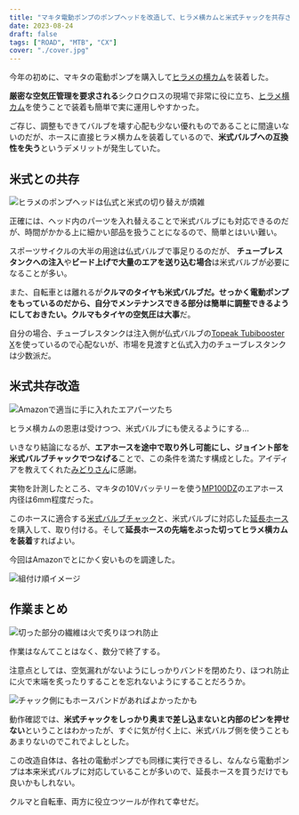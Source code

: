 ```yaml
---
title: "マキタ電動ポンプのポンプヘッドを改造して、ヒラメ横カムと米式チャックを共存させる"
date: 2023-08-24
draft: false
tags: ["ROAD", "MTB", "CX"]
cover: "./cover.jpg"
---
```


今年の初めに、マキタの電動ポンプを購入して[ヒラメの横カム](https://amzn.to/3KSJ9fE)を装着した。

<LinkCard url="https://blog.gensobunya.net/post/2023/01/makita_pump/" />

**厳密な空気圧管理を要求される**シクロクロスの現場で非常に役に立ち、[ヒラメ横カム](https://amzn.to/3KSJ9fE)を使うことで装着も簡単で実に運用しやすかった。

<Amzn asin="B09Y5NC795" />

ご存じ、調整もできてバルブを壊す心配も少ない優れものであることに間違いないのだが、ホースに直接ヒラメ横カムを装着しているので、**米式バルブへの互換性を失う**というデメリットが発生していた。

## 米式との共存

![ヒラメのポンプヘッドは仏式と米式の切り替えが煩雑](./change_head.jpg)

正確には、ヘッド内のパーツを入れ替えることで米式バルブにも対応できるのだが、時間がかかる上に細かい部品を扱うことになるので、簡単とはいい難い。

スポーツサイクルの大半の用途は仏式バルブで事足りるのだが、 **チューブレスタンクへの注入**や**ビード上げで大量のエアを送り込む場合**は米式バルブが必要になることが多い。

また、自転車とは離れるが**クルマのタイヤも米式バルブだ。**せっかく電動ポンプをもっているのだから、自分でメンテナンスできる部分は簡単に調整できるようにしておきたい**。クルマもタイヤの空気圧は大事**だ。

自分の場合、チューブレスタンクは注入側が仏式バルブの[Topeak Tubibooster X](https://amzn.to/3sgsX1o)を使っているので心配ないが、市場を見渡すと仏式入力のチューブレスタンクは少数派だ。

## 米式共存改造

![Amazonで適当に手に入れたエアパーツたち](./parts.jpg)

ヒラメ横カムの恩恵は受けつつ、米式バルブにも使えるようにする…

いきなり結論になるが、**エアホースを途中で取り外し可能にし、ジョイント部を米式バルブチャックでつなげる**ことで、この条件を満たす構成とした。アイディアを教えてくれた[みどりさん](https://twitter.com/M1DoRe)に感謝。

実物を計測したところ、マキタの10Vバッテリーを使う[MP100DZ](https://amzn.to/3XasoR1)のエアホース内径は6mm程度だった。

このホースに適合する[米式バルブチャック](https://amzn.to/3OJe9A5)と、米式バルブに対応した[延長ホース](https://amzn.to/3qQiRnw)を購入して、取り付ける。そして**延長ホースの先端をぶった切ってヒラメ横カムを装着**すればよい。

今回はAmazonでとにかく安いものを調達した。

<Amzn asin="B09W5PNB6C" />

<Amzn asin="B07YX5HX79" />

![組付け順イメージ](./replace-image.jpg)

## 作業まとめ

![切った部分の繊維は火で炙りほつれ防止](./burned.jpg)

作業はなんてことはなく、数分で終了する。

注意点としては、空気漏れがないようにしっかりバンドを閉めたり、ほつれ防止に火で末端を炙ったりすることを忘れないようにすることだろうか。

![チャック側にもホースバンドがあればよかったかも](./cover.jpg)

動作確認では、**米式チャックをしっかり奥まで差し込まないと内部のピンを押せない**ということはわかったが、すぐに気が付く上に、米式バルブ側を使うこともあまりないのでこれでよしとした。

この改造自体は、各社の電動ポンプでも同様に実行できるし、なんなら電動ポンプは本来米式バルブに対応していることが多いので、延長ホースを買うだけでも良いかもしれない。

クルマと自転車、両方に役立つツールが作れて幸せだ。

<Amzn asin="B07LBVRSY1" />
